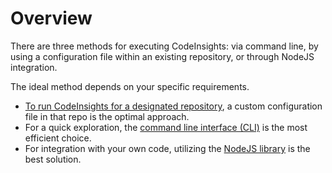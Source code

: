 # Overview

There are three methods for executing CodeInsights: via command line, by using a configuration file within an existing repository, or through NodeJS integration.

The ideal method depends on your specific requirements.

* [To run CodeInsights for a designated repository](./existing-repo), a custom configuration file in that repo is the optimal approach.
* For a quick exploration, the [command line interface (CLI)](./cli) is the most efficient choice.
* For integration with your own code, utilizing the [NodeJS library](./nodejs-lib) is the best solution.

